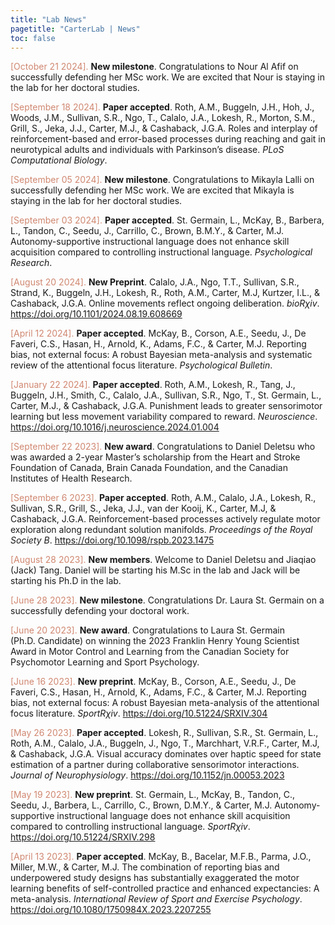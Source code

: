 ```yaml
---
title: "Lab News"
pagetitle: "CarterLab | News"
toc: false
---
```


<font color="#d08770">[October 21 2024].</font> **New milestone**. Congratulations to Nour Al Afif on successfully defending her MSc work. We are excited that Nour is staying in the lab for her doctoral studies.

<font color="#d08770">[September 18 2024].</font> **Paper accepted**. Roth, A.M., Buggeln, J.H., Hoh, J., Woods, J.M., Sullivan, S.R., Ngo, T., Calalo, J.A., Lokesh, R., Morton, S.M., Grill, S., Jeka, J.J., Carter, M.J., & Cashaback, J.G.A. Roles and interplay of reinforcement-based and error-based processes during reaching and gait in neurotypical adults and individuals with Parkinson's disease. *PLoS Computational Biology*.

<font color="#d08770">[September 05 2024].</font> **New milestone**. Congratulations to Mikayla Lalli on successfully defending her MSc work. We are excited that Mikayla is staying in the lab for her doctoral studies.

<font color="#d08770">[September 03 2024].</font> **Paper accepted**. St. Germain, L., McKay, B., Barbera, L., Tandon, C., Seedu, J., Carrillo, C., Brown, B.M.Y., & Carter, M.J. Autonomy-supportive instructional language does not enhance skill acquisition compared to controlling instructional language. *Psychological Research*.

<font color="#d08770">[August 20 2024].</font> **New Preprint**. Calalo, J.A., Ngo, T.T., Sullivan, S.R., Strand, K., Buggeln, J.H., Lokesh, R., Roth, A.M., Carter, M.J, Kurtzer, I.L., & Cashaback, J.G.A. Online movements reflect ongoing deliberation. *bioR$\chi$iv*. [https://doi.org/10.1101/2024.08.19.608669](https://doi.org/10.1101/2024.08.19.608669){target="_blank"}

<font color="#d08770">[April 12 2024].</font> **Paper accepted**. McKay, B., Corson, A.E., Seedu, J., De Faveri, C.S., Hasan, H., Arnold, K., Adams, F.C., & Carter, M.J. Reporting bias, not external focus: A robust Bayesian meta-analysis and systematic review of the attentional focus literature. *Psychological Bulletin*.

<font color="#d08770">[January 22 2024].</font> **Paper accepted**. Roth, A.M., Lokesh, R., Tang, J., Buggeln, J.H., Smith, C., Calalo, J.A., Sullivan, S.R., Ngo, T., St. Germain, L., Carter, M.J., & Cashaback, J.G.A. Punishment leads to greater sensorimotor learning but less movement variability compared to reward. *Neuroscience*. [https://doi.org/10.1016/j.neuroscience.2024.01.004](https://doi.org/10.1016/j.neuroscience.2024.01.004){target="_blank"}

<font color="#d08770">[September 22 2023].</font> **New award**. Congratulations to Daniel Deletsu who was awarded a 2-year Master's scholarship from the Heart and Stroke Foundation of Canada, Brain Canada Foundation, and the Canadian Institutes of Health Research.

<font color="#d08770">[September 6 2023].</font> **Paper accepted**. Roth, A.M., Calalo, J.A., Lokesh, R., Sullivan, S.R., Grill, S., Jeka, J.J., van der Kooij, K., Carter, M.J, & Cashaback, J.G.A. Reinforcement-based processes actively regulate motor exploration along redundant solution manifolds. *Proceedings of the Royal Society B*. [https://doi.org/10.1098/rspb.2023.1475](https://doi.org/10.1098/rspb.2023.1475){target="_blank"}

<font color="#d08770">[August 28 2023].</font> **New members**. Welcome to Daniel Deletsu and Jiaqiao (Jack) Tang. Daniel will be starting his M.Sc in the lab and Jack will be starting his Ph.D in the lab.

<font color="#d08770">[June 28 2023].</font> **New milestone**. Congratulations Dr. Laura St. Germain on a successfully defending your doctoral work.

<font color="#d08770">[June 20 2023].</font> **New award**. Congratulations to Laura St. Germain (Ph.D. Candidate) on winning the 2023 Franklin Henry Young Scientist Award in Motor Control and Learning from the Canadian Society for Psychomotor Learning and Sport Psychology.

<font color="#d08770">[June 16 2023].</font> **New preprint**. McKay, B., Corson, A.E., Seedu, J., De Faveri, C.S., Hasan, H., Arnold, K., Adams, F.C., & Carter, M.J. Reporting bias, not external focus: A robust Bayesian meta-analysis of the attentional focus literature. *SportR*$\chi$*iv*. [https://doi.org/10.51224/SRXIV.304](https://doi.org/10.51224/SRXIV.304){target="_blank"}

<font color="#d08770">[May 26 2023].</font> **Paper accepted**. Lokesh, R., Sullivan, S.R., St. Germain, L., Roth, A.M., Calalo, J.A., Buggeln, J., Ngo, T., Marchhart, V.R.F., Carter, M.J, & Cashaback, J.G.A. Visual accuracy dominates over haptic speed for state estimation of a partner during collaborative sensorimotor interactions. *Journal of Neurophysiology*. [https://doi.org/10.1152/jn.00053.2023](https://doi.org/10.1152/jn.00053.2023){target="_blank"}

<font color="#d08770">[May 19 2023].</font> **New preprint**. St. Germain, L., McKay, B., Tandon, C., Seedu, J., Barbera, L., Carrillo, C., Brown, D.M.Y., & Carter, M.J. Autonomy-supportive instructional language does not enhance skill acquisition compared to controlling instructional language. *SportR*$\chi$*iv*. [https://doi.org/10.51224/SRXIV.298](https://doi.org/10.51224/SRXIV.298){target="_blank"}

<font color="#d08770">[April 13 2023].</font> **Paper accepted**. McKay, B., Bacelar, M.F.B., Parma, J.O., Miller, M.W., & Carter, M.J. The combination of reporting bias and underpowered study designs has substantially exaggerated the motor learning benefits of self-controlled practice and enhanced expectancies: A meta-analysis. *International Review of Sport and Exercise Psychology*. [https://doi.org/10.1080/1750984X.2023.2207255](https://doi.org/10.1080/1750984X.2023.2207255){target="_blank"}
